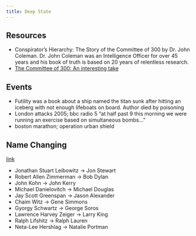 ```yaml
---
title: Deep State
---
```



## Resources

- Conspirator's Hierarchy: The Story of the Committee of 300 by Dr. John Coleman. Dr. John Coleman was an Intelligence Officer for over 45 years and his book of truth is based on 20 years of relentless research. 
- [The Committee of 300: An interesting take](https://twitter.com/SpartaJustice/status/1687208627696754689?s=20)

## Events

- Futility was a book about a ship named the titan sunk after hitting an iceberg with not enough lifeboats on board. Author died by poisoning 
- London attacks 2005; bbc radio 5 "at half past 9 this morning we were running an exercise based on simultaneous bombs..."
- boston marathon; operation urban shield

## Name Changing

[link](https://x.com/AtRealBen/status/1778822707020439556)

- Jonathan Stuart Leibowitz -> Jon Stewart
- Robert Allen Zimmerman -> Bob Dylan
- John Kohn -> John Kerry
- Michael Danielovitch -> Michael Douglas
- Jay Scott Greenspan -> Jason Alexander
- Chaim Witz -> Gene Simmons
- Gyorgy Schwartz -> George Soros
- Lawrence Harvey Zeiger -> Larry King
- Ralph Lifshitz -> Ralph Lauren
- Neta-Lee Hershlag -> Natalie Portman